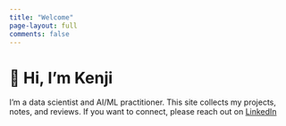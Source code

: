 ```yaml
---
title: "Welcome"
page-layout: full
comments: false
---
```


# 👋 Hi, I’m Kenji

I'm a data scientist and AI/ML practitioner. This site collects my
projects, notes, and reviews. If you want to connect, please reach out on [LinkedIn](https://www.linkedin.com/in/kenji-oman/)
